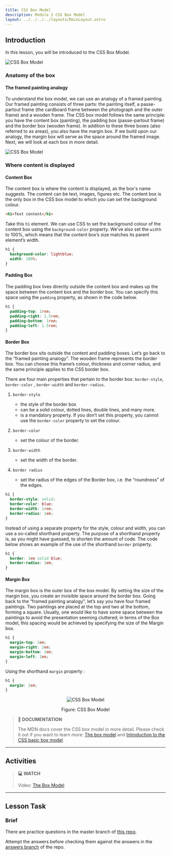 ```yaml
---
title: CSS Box Model
description: Module 2 CSS Box Model
layout: ../../../../layouts/MainLayout.astro
---
```


## Introduction

In this lesson, you will be introduced to the CSS Box Model.

![CSS Box Model](/images/htmlcss/box-modal.png)

### Anatomy of the box

#### The framed painting analogy

To understand the box model, we can use an analogy of a framed painting. Our framed painting consists of three parts: the painting itself, a passe-partout frame (the cardboard frame between the photograph and the outer frame) and a wooden frame. The CSS box model follows the same principle: you have the content box (painting), the padding box (passe-partout frame) and the border box (wooden frame). In addition to these three boxes (also referred to as areas), you also have the margin box. If we build upon our analogy, the margin box will serve as the space around the framed image. Next, we will look at each box in more detail.

![CSS Box Model](/images/htmlcss/Boxmodell-detail.png)

### Where content is displayed​

#### Content Box​

The content box is where the content is displayed, as the box's name suggests. The content can be text, images, figures etc. The content box is the only box in the CSS box model to which you can set the background colour.

```html
<h1>Text content</h1>
```

Take this `h1` element. We can use CSS to set the background colour of the content box using the `background-color` property. We’ve also set the `width` to 100%, which means that the content box’s size matches its parent element’s width.

```css
h1 {
  background-color: lightblue;
  width: 100%;
}
```

#### Padding Box​

The padding box lives directly outside the content box​ and makes up the space between the content box and the border box. You can specify this space using the `padding` property, as shown in the code below.

```css
h1 {
  padding-top: 1rem;
  padding-right: 1.5rem;
  padding-bottom: 1rem;
  padding-left: 1.5rem;
}
```

#### Border Box​

The border box sits outside the content and padding boxes​. Let’s go back to the “framed painting analogy”. The wooden frame represents the border box. You can choose this frame’s colour, thickness and corner radius, and the same principle applies to the CSS border box.

There are four main properties that pertain to the border box: `border-style`, `border-color` , `border-width` and `border-radius`.

1. `border-style`

   - the style of the border box
   - can be a solid colour, dotted lines, double lines, and many more.
   - is a mandatory property. If you don’t set this property, you cannot use the `border-color` property to set the colour.

2. `border-color`

   - set the colour of the border.

3. `border-width`

   - set the width of the border.

4. `border radius`
   - set the radius of the edges of the Border box, i.e. the “roundness” of the edges.

```css
h1 {
  border-style: solid;
  border-color: blue;
  border-width: 1rem;
  border-radius: 1em;
}
```

Instead of using a separate property for the style, colour and width, you can use a so-called shorthand property. The purpose of a shorthand property is, as you might have guessed, to shorten the amount of code. The code below shows an example of the use of the shorthand `border` property.

```css
h1 {
  border: 1em solid blue;
  border-radius: 1em;
}
```

#### Margin Box​

The margin box is the outer box of the box model. By setting the size of the margin box, you create an invisible space around the border box. Going back to the “framed painting analogy”, let’s say you have four framed paintings. Two paintings are placed at the top and two at the bottom, forming a square. Usually, one would like to have some space between the paintings to avoid the presentation seeming cluttered; in terms of the Box model, this spacing would be achieved by specifying the size of the Margin box.

```css
h1 {
  margin-top: 2em;
  margin-right: 2em;
  margin-bottom: 2em;
  margin-left: 2em;
}
```

Using the shorthand `margin` property :

```css
h1 {
  margin: 2em;
}
```

<div align="center">
  <figure>
    <img src="/images/htmlcss/2-4-1.png" alt="CSS Box Model" />
  </figure>
  <figcaption>Figure: CSS Box Model</figcaption>
</div>

> **📄 DOCUMENTATION**
>
> The MDN docs cover the CSS box model in more detail. Please check it out if you want to learn more: [The box model](https://developer.mozilla.org/en-US/docs/Learn/CSS/Building_blocks/The_box_model) and [Introduction to the CSS basic box model](https://developer.mozilla.org/en-US/docs/Web/CSS/CSS_Box_Model/Introduction_to_the_CSS_box_model).

---

## Activities

> **💻 WATCH**
>
> Video: [The Box Model](https://www.linkedin.com/learning/css-essential-training-1/the-box-model?u=43268076)

---

## Lesson Task

### Brief

There are practice questions in the master branch of [this repo](https://github.com/Noroff-Education/lesson-task-htmlcss-module2-lesson4).

Attempt the answers before checking them against the answers in the [answers branch](https://github.com/Noroff-Education/lesson-task-htmlcss-module2-lesson4/tree/answers) of the repo.
